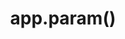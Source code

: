---
id: "express_hard_018"
questionType: "MULTIPLE_CHOICE"
title: "app.param()"
description: "What is app.param() used for?"
difficulty: "HARD"
category: "Express"
options:
  - "To define route parameters"
  - "To validate or transform route parameters"
  - "To handle query strings"
  - "To parse request bodies"
correctAnswer: 1
---